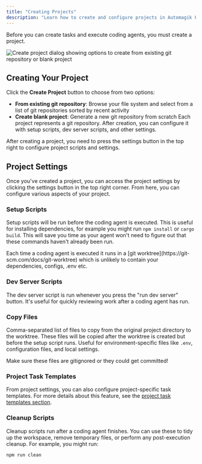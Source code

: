 ```yaml
---
title: "Creating Projects"
description: "Learn how to create and configure projects in Automagik Forge"
---
```


Before you can create tasks and execute coding agents, you must create a project.

<Frame>
<img src="/images/af-create-project.png" alt="Create project dialog showing options to create from existing git repository or blank project" />
</Frame>

## Creating Your Project
Click the **Create Project** button to choose from two options:
- **From existing git repository**: Browse your file system and select from a list of git repositories sorted by recent activity
- **Create blank project**: Generate a new git repository from scratch
Each project represents a git repository. After creation, you can configure it with setup scripts, dev server scripts, and other settings.


<Note>
After creating a project, you need to press the settings button in the top right to configure project scripts and settings.
</Note>

## Project Settings

Once you've created a project, you can access the project settings by clicking the settings button in the top right corner. From here, you can configure various aspects of your project.

### Setup Scripts

Setup scripts will be run before the coding agent is executed. This is useful for installing dependencies, for example you might run `npm install` or `cargo build`. This will save you time as your agent won't need to figure out that these commands haven't already been run.

<Note>
Each time a coding agent is executed it runs in a [git worktree](https://git-scm.com/docs/git-worktree) which is unlikely to contain your dependencies, configs, .env etc.
</Note>

### Dev Server Scripts

The dev server script is run whenever you press the "run dev server" button. It's useful for quickly reviewing work after a coding agent has run.

### Copy Files

Comma-separated list of files to copy from the original project directory to the worktree. These files will be copied after the worktree is created but before the setup script runs. Useful for environment-specific files like `.env`, configuration files, and local settings.

<Warning>
Make sure these files are gitignored or they could get committed!
</Warning>

### Project Task Templates

From project settings, you can also configure project-specific task templates. For more details about this feature, see the [project task templates section](/configuration-customisation/creating-task-templates#project-task-templates).

### Cleanup Scripts

Cleanup scripts run after a coding agent finishes. You can use these to tidy up the workspace, remove temporary files, or perform any post-execution cleanup. For example, you might run:

```bash
npm run clean
```
